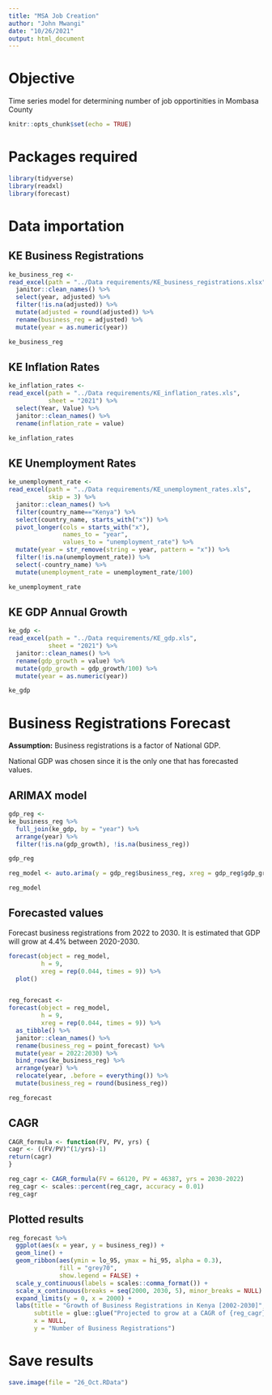 ```yaml
---
title: "MSA Job Creation"
author: "John Mwangi"
date: "10/26/2021"
output: html_document
---
```


# Objective

Time series model for determining number of job opportinities in Mombasa County

```r
knitr::opts_chunk$set(echo = TRUE)
```

# Packages required

```r
library(tidyverse)
library(readxl)
library(forecast)
```

# Data importation

## KE Business Registrations

```r
ke_business_reg <-
read_excel(path = "../Data requirements/KE_business_registrations.xlsx") %>% 
  janitor::clean_names() %>% 
  select(year, adjusted) %>% 
  filter(!is.na(adjusted)) %>% 
  mutate(adjusted = round(adjusted)) %>% 
  rename(business_reg = adjusted) %>% 
  mutate(year = as.numeric(year))

ke_business_reg
```

## KE Inflation Rates

```r
ke_inflation_rates <-
read_excel(path = "../Data requirements/KE_inflation_rates.xls",
           sheet = "2021") %>% 
  select(Year, Value) %>% 
  janitor::clean_names() %>% 
  rename(inflation_rate = value)

ke_inflation_rates
```

## KE Unemployment Rates

```r
ke_unemployment_rate <-
read_excel(path = "../Data requirements/KE_unemployment_rates.xls", 
           skip = 3) %>%
  janitor::clean_names() %>% 
  filter(country_name=="Kenya") %>% 
  select(country_name, starts_with("x")) %>% 
  pivot_longer(cols = starts_with("x"),
               names_to = "year",
               values_to = "unemployment_rate") %>% 
  mutate(year = str_remove(string = year, pattern = "x")) %>% 
  filter(!is.na(unemployment_rate)) %>% 
  select(-country_name) %>% 
  mutate(unemployment_rate = unemployment_rate/100)

ke_unemployment_rate
```

## KE GDP Annual Growth

```r
ke_gdp <-
read_excel(path = "../Data requirements/KE_gdp.xls",
           sheet = "2021") %>% 
  janitor::clean_names() %>% 
  rename(gdp_growth = value) %>% 
  mutate(gdp_growth = gdp_growth/100) %>% 
  mutate(year = as.numeric(year))

ke_gdp
```

# Business Registrations Forecast

**Assumption:** Business registrations is a factor of National GDP.

National GDP was chosen since it is the only one that has forecasted values.

## ARIMAX model

```r
gdp_reg <-
ke_business_reg %>%
  full_join(ke_gdp, by = "year") %>%
  arrange(year) %>% 
  filter(!is.na(gdp_growth), !is.na(business_reg))

gdp_reg
```

```r
reg_model <- auto.arima(y = gdp_reg$business_reg, xreg = gdp_reg$gdp_growth)

reg_model
```

## Forecasted values

Forecast business registrations from 2022 to 2030. It is estimated that GDP will grow at 4.4% between 2020-2030.

```r
forecast(object = reg_model, 
         h = 9, 
         xreg = rep(0.044, times = 9)) %>% 
  plot()


reg_forecast <-
forecast(object = reg_model, 
         h = 9, 
         xreg = rep(0.044, times = 9)) %>% 
  as_tibble() %>% 
  janitor::clean_names() %>% 
  rename(business_reg = point_forecast) %>% 
  mutate(year = 2022:2030) %>% 
  bind_rows(ke_business_reg) %>% 
  arrange(year) %>% 
  relocate(year, .before = everything()) %>% 
  mutate(business_reg = round(business_reg))

reg_forecast
```

## CAGR

```r
CAGR_formula <- function(FV, PV, yrs) {
cagr <- ((FV/PV)^(1/yrs)-1)
return(cagr)
}

reg_cagr <- CAGR_formula(FV = 66120, PV = 46387, yrs = 2030-2022)
reg_cagr <- scales::percent(reg_cagr, accuracy = 0.01)
reg_cagr
```

## Plotted results

```r
reg_forecast %>% 
  ggplot(aes(x = year, y = business_reg)) +
  geom_line() +
  geom_ribbon(aes(ymin = lo_95, ymax = hi_95, alpha = 0.3), 
              fill = "grey70", 
              show.legend = FALSE) +
  scale_y_continuous(labels = scales::comma_format()) +
  scale_x_continuous(breaks = seq(2000, 2030, 5), minor_breaks = NULL) +
  expand_limits(y = 0, x = 2000) +
  labs(title = "Growth of Business Registrations in Kenya [2002-2030]",
       subtitle = glue::glue("Projected to grow at a CAGR of {reg_cagr} from 2022-2030"),
       x = NULL,
       y = "Number of Business Registrations")
```

# Save results

```r
save.image(file = "26_Oct.RData")
```





